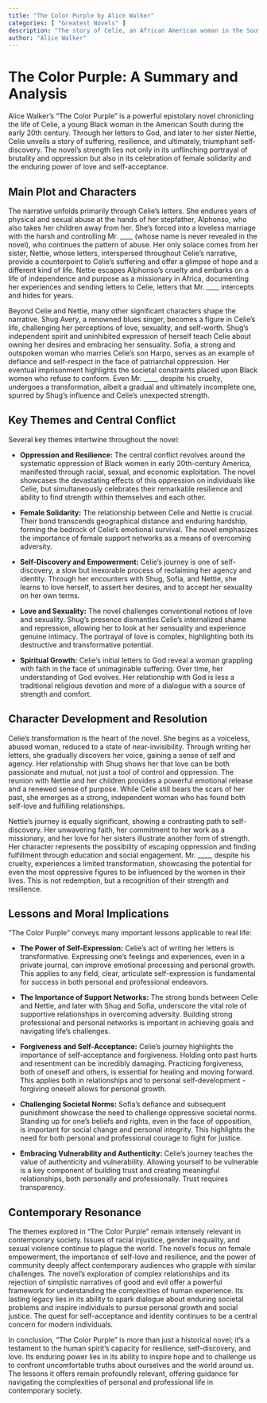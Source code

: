 ```yaml
---
title: "The Color Purple by Alice Walker"
categories: [ "Greatest Novels" ]
description: "The story of Celie, an African American woman in the South, told through her letters to God."
author: "Alice Walker"
---
```

# The Color Purple: A Summary and Analysis

Alice Walker's "The Color Purple" is a powerful epistolary novel chronicling the life of Celie, a young Black woman in the American South during the early 20th century.  Through her letters to God, and later to her sister Nettie, Celie unveils a story of suffering, resilience, and ultimately, triumphant self-discovery.  The novel's strength lies not only in its unflinching portrayal of brutality and oppression but also in its celebration of female solidarity and the enduring power of love and self-acceptance.

## Main Plot and Characters

The narrative unfolds primarily through Celie's letters.  She endures years of physical and sexual abuse at the hands of her stepfather, Alphonso, who also takes her children away from her.  She's forced into a loveless marriage with the harsh and controlling Mr. ____ (whose name is never revealed in the novel), who continues the pattern of abuse.  Her only solace comes from her sister, Nettie, whose letters, interspersed throughout Celie's narrative, provide a counterpoint to Celie's suffering and offer a glimpse of hope and a different kind of life. Nettie escapes Alphonso's cruelty and embarks on a life of independence and purpose as a missionary in Africa, documenting her experiences and sending letters to Celie, letters that Mr. ____ intercepts and hides for years.

Beyond Celie and Nettie, many other significant characters shape the narrative. Shug Avery, a renowned blues singer, becomes a figure in Celie's life, challenging her perceptions of love, sexuality, and self-worth. Shug's independent spirit and uninhibited expression of herself teach Celie about owning her desires and embracing her sensuality. Sofia, a strong and outspoken woman who marries Celie's son Harpo, serves as an example of defiance and self-respect in the face of patriarchal oppression. Her eventual imprisonment highlights the societal constraints placed upon Black women who refuse to conform. Even Mr. ____, despite his cruelty, undergoes a transformation, albeit a gradual and ultimately incomplete one, spurred by Shug's influence and Celie's unexpected strength.

## Key Themes and Central Conflict

Several key themes intertwine throughout the novel:

* **Oppression and Resilience:** The central conflict revolves around the systematic oppression of Black women in early 20th-century America, manifested through racial, sexual, and economic exploitation.  The novel showcases the devastating effects of this oppression on individuals like Celie, but simultaneously celebrates their remarkable resilience and ability to find strength within themselves and each other.

* **Female Solidarity:** The relationship between Celie and Nettie is crucial. Their bond transcends geographical distance and enduring hardship, forming the bedrock of Celie's emotional survival. The novel emphasizes the importance of female support networks as a means of overcoming adversity.

* **Self-Discovery and Empowerment:** Celie's journey is one of self-discovery, a slow but inexorable process of reclaiming her agency and identity. Through her encounters with Shug, Sofia, and Nettie, she learns to love herself, to assert her desires, and to accept her sexuality on her own terms.

* **Love and Sexuality:**  The novel challenges conventional notions of love and sexuality.  Shug's presence dismantles Celie's internalized shame and repression, allowing her to look at her sensuality and experience genuine intimacy.  The portrayal of love is complex, highlighting both its destructive and transformative potential.

* **Spiritual Growth:**  Celie's initial letters to God reveal a woman grappling with faith in the face of unimaginable suffering.  Over time, her understanding of God evolves. Her relationship with God is less a traditional religious devotion and more of a dialogue with a source of strength and comfort.

## Character Development and Resolution

Celie's transformation is the heart of the novel.  She begins as a voiceless, abused woman, reduced to a state of near-invisibility.  Through writing her letters, she gradually discovers her voice, gaining a sense of self and agency.  Her relationship with Shug shows her that love can be both passionate and mutual, not just a tool of control and oppression.  The reunion with Nettie and her children provides a powerful emotional release and a renewed sense of purpose.  While Celie still bears the scars of her past, she emerges as a strong, independent woman who has found both self-love and fulfilling relationships.

Nettie's journey is equally significant, showing a contrasting path to self-discovery.  Her unwavering faith, her commitment to her work as a missionary, and her love for her sisters illustrate another form of strength.  Her character represents the possibility of escaping oppression and finding fulfillment through education and social engagement.  Mr. ____, despite his cruelty, experiences a limited transformation, showcasing the potential for even the most oppressive figures to be influenced by the women in their lives.  This is not redemption, but a recognition of their strength and resilience.

## Lessons and Moral Implications

"The Color Purple" conveys many important lessons applicable to real life:


* **The Power of Self-Expression:** Celie's act of writing her letters is transformative. Expressing one's feelings and experiences, even in a private journal, can improve emotional processing and personal growth. This applies to any field; clear, articulate self-expression is fundamental for success in both personal and professional endeavors.

* **The Importance of Support Networks:**  The strong bonds between Celie and Nettie, and later with Shug and Sofia, underscore the vital role of supportive relationships in overcoming adversity.  Building strong professional and personal networks is important in achieving goals and navigating life's challenges.

* **Forgiveness and Self-Acceptance:** Celie's journey highlights the importance of self-acceptance and forgiveness.  Holding onto past hurts and resentment can be incredibly damaging.  Practicing forgiveness, both of oneself and others, is essential for healing and moving forward. This applies both in relationships and to personal self-development - forgiving oneself allows for personal growth.

* **Challenging Societal Norms:** Sofia's defiance and subsequent punishment showcase the need to challenge oppressive societal norms. Standing up for one's beliefs and rights, even in the face of opposition, is important for social change and personal integrity. This highlights the need for both personal and professional courage to fight for justice.

* **Embracing Vulnerability and Authenticity:**  Celie's journey teaches the value of authenticity and vulnerability. Allowing yourself to be vulnerable is a key component of building trust and creating meaningful relationships, both personally and professionally.  Trust requires transparency.

##  Contemporary Resonance

The themes explored in "The Color Purple" remain intensely relevant in contemporary society. Issues of racial injustice, gender inequality, and sexual violence continue to plague the world. The novel's focus on female empowerment, the importance of self-love and resilience, and the power of community deeply affect contemporary audiences who grapple with similar challenges. The novel's exploration of complex relationships and its rejection of simplistic narratives of good and evil offer a powerful framework for understanding the complexities of human experience. Its lasting legacy lies in its ability to spark dialogue about enduring societal problems and inspire individuals to pursue personal growth and social justice. The quest for self-acceptance and identity continues to be a central concern for modern individuals.


In conclusion, "The Color Purple" is more than just a historical novel; it's a testament to the human spirit's capacity for resilience, self-discovery, and love. Its enduring power lies in its ability to inspire hope and to challenge us to confront uncomfortable truths about ourselves and the world around us. The lessons it offers remain profoundly relevant, offering guidance for navigating the complexities of personal and professional life in contemporary society.

